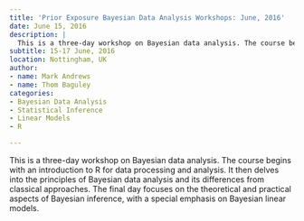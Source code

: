 ```yaml
---
title: 'Prior Exposure Bayesian Data Analysis Workshops: June, 2016'
date: June 15, 2016
description: |
  This is a three-day workshop on Bayesian data analysis. The course begins with an introduction to R for data processing and analysis. It then delves into the principles of Bayesian data analysis and its differences from classical approaches. The final day focuses on the theoretical and practical aspects of Bayesian inference, with a special emphasis on Bayesian linear models.
subtitle: 15-17 June, 2016
location: Nottingham, UK
author:
- name: Mark Andrews
- name: Thom Baguley
categories:
- Bayesian Data Analysis
- Statistical Inference
- Linear Models
- R

---
```


This is a three-day workshop on Bayesian data analysis. The course begins with an introduction to R for data processing and analysis. It then delves into the principles of Bayesian data analysis and its differences from classical approaches. The final day focuses on the theoretical and practical aspects of Bayesian inference, with a special emphasis on Bayesian linear models.
